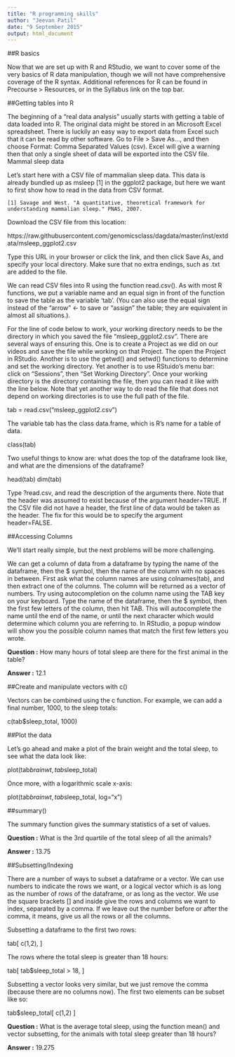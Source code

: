 ```yaml
---
title: "R programming skills"
author: "Jeevan Patil"
date: "9 September 2015"
output: html_document
---
```



##R basics

Now that we are set up with R and RStudio, we want to cover some of the very basics of R data manipulation, though we will not have comprehensive coverage of the R syntax. Additional references for R can be found in Precourse > Resources, or in the Syllabus link on the top bar.

##Getting tables into R

The beginning of a "real data analysis" usually starts with getting a table of data loaded into R. The original data might be stored in an Microsoft Excel spreadsheet. There is luckily an easy way to export data from Excel such that it can be read by other software. Go to File > Save As..., and then choose Format: Comma Separated Values (csv). Excel will give a warning then that only a single sheet of data will be exported into the CSV file.
Mammal sleep data

Let's start here with a CSV file of mammalian sleep data. This data is already bundled up as msleep [1] in the ggplot2 package, but here we want to first show how to read in the data from CSV format.

    [1] Savage and West. "A quantitative, theoretical framework for understanding mammalian sleep." PNAS, 2007.

Download the CSV file from this location:

https://raw.githubusercontent.com/genomicsclass/dagdata/master/inst/extdata/msleep_ggplot2.csv

Type this URL in your browser or click the link, and then click Save As, and specify your local directory. Make sure that no extra endings, such as .txt are added to the file.

We can read CSV files into R using the function read.csv(). As with most R functions, we put a variable name and an equal sign in front of the function to save the table as the variable 'tab'. (You can also use the equal sign instead of the  "arrow" <- to save or "assign" the table; they are equivalent in almost all situations.).

For the line of code below to work, your working directory needs to be the directory in which you saved the file "msleep_ggplot2.csv". There are several ways of ensuring this. One is to create a Project as we did on our videos and save the file while working on that Project. The open the Project in RStudio. Another is to use the getwd() and setwd() functions to determine and set the working directory. Yet another is to use RStuido's menu bar: click on "Sessions", then "Set Working Directory". Once your working directory is the directory containing the file, then you can read it like with the line below. Note that yet another way to do read the file that does not depend on working directories  is to use the full path of the file.

tab = read.csv("msleep_ggplot2.csv")

The variable tab has the class data.frame, which is R's name for a table of data.

class(tab)

Two useful things to know are: what does the top of the dataframe look like, and what are the dimensions of the dataframe?

head(tab)
dim(tab)

Type ?read.csv, and read the description of the arguments there. Note that the header was assumed to exist because of the argument header=TRUE. If the CSV file did not have a header, the first line of data would be taken as the header. The fix for this would be to specify the argument header=FALSE.

##Accessing Columns 

We'll start really simple, but the next problems will be more challenging.

We can get a column of data from a dataframe by typing the name of the dataframe, then the $ symbol, then the name of the column with no spaces in between. First ask what the column names are using colnames(tab), and then extract one of the columns. The column will be returned as a vector of numbers. Try using autocompletion on the column name using the TAB key on your keyboard. Type the name of the dataframe, then the $ symbol, then the first few letters of the column, then hit TAB. This will autocomplete the name until the end of the name, or until the next character which would determine which column you are referring to. In RStudio, a popup window will show you the possible column names that match the first few letters you wrote.

**Question :** How many hours of total sleep are there for the first animal in the table?

**Answer :** 12.1


##Create and manipulate vectors with c()

Vectors can be combined using the c function. For example, we can add a final number, 1000, to the sleep totals:

c(tab$sleep_total, 1000)

##Plot the data

Let's go ahead and make a plot of the brain weight and the total sleep, to see what the data look like:

plot(tab$brainwt, tab$sleep_total)

Once more, with a logarithmic scale x-axis:

plot(tab$brainwt, tab$sleep_total, log="x")

##summary() 

The summary function gives the summary statistics of a set of values.

**Question :** What is the 3rd quartile of the total sleep of all the animals?

**Answer :** 13.75


##Subsetting/Indexing 

There are a number of ways to subset a dataframe or a vector. We can use numbers to indicate the rows we want, or a logical vector which is as long as the number of rows of the dataframe, or as long as the vector. We use the square brackets [] and inside give the rows and columns we want to index, separated by a comma. If we leave out the number before or after the comma, it means, give us all the rows or all the columns.

Subsetting a dataframe to the first two rows:

tab[ c(1,2), ]

The rows where the total sleep is greater than 18 hours:

tab[ tab$sleep_total > 18, ]

Subsetting a vector looks very similar, but we just remove the comma (because there are no columns now). The first two elements can be subset like so:

tab$sleep_total[ c(1,2) ]

**Question :** What is the average total sleep, using the function mean() and vector subsetting, for the animals with total sleep greater than 18 hours?

**Answer :** 19.275